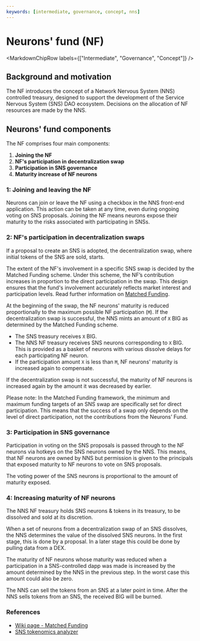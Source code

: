 ```yaml
---
keywords: [intermediate, governance, concept, nns]
---
```




# Neurons' fund (NF)

<MarkdownChipRow labels={["Intermediate", "Governance", "Concept"]} />

## Background and motivation

The NF introduces the concept of a Network Nervous System (NNS) controlled treasury, designed to support the development of the Service Nervous System (SNS) DAO ecosystem. Decisions on the allocation of NF resources are made by the NNS.

## Neurons' fund components

The NF comprises four main components:
1. **Joining the NF**
2. **NF's participation in decentralization swap**
3. **Participation in SNS governance**
4. **Maturity increase of NF neurons**

### 1: Joining and leaving the NF

Neurons can join or leave the NF using a checkbox in the NNS front-end application. This action can be taken at any time, even during ongoing voting on SNS proposals. Joining the NF means neurons expose their maturity to the risks associated with participating in SNSs.

### 2: NF's participation in decentralization swaps

If a proposal to create an SNS is adopted, the decentralization swap, where initial tokens of the SNS are sold, starts. 

The extent of the NF's involvement in a specific SNS swap is decided by the Matched Funding scheme. Under this scheme, the NF’s contribution increases in proportion to the direct participation in the swap. This design ensures that the fund's involvement accurately reflects market interest and participation levels. Read further information on [Matched Funding](https://wiki.thebigfile.com/wiki/Matched_Funding).  

At the beginning of the swap, the NF neurons' maturity is reduced proportionally to the maximum possible NF participation (`M`). If the decentralization swap is successful, the NNS mints an amount of `X` BIG as determined by the Matched Funding scheme. 
  * The SNS treasury receives `X` BIG.
  * The NNS NF treasury receives SNS neurons corresponding to `X` BIG. This is provided as a basket of neurons with various dissolve delays for each participating NF neuron.
  * If the participation amount `X` is less than `M`, NF neurons' maturity is increased again to compensate.

If the decentralization swap is not successful, the maturity of NF neurons is increased again by the amount it was decreased by earlier.

Please note: In the Matched Funding framework, the minimum and maximum funding targets of an SNS swap are specifically set for direct participation. This means that the success of a swap only depends on the level of direct participation, not the contributions from the Neurons’ Fund.

### 3: Participation in SNS governance

Participation in voting on the SNS proposals is passed through to the NF neurons via hotkeys on the SNS neurons owned by the NNS. This means, that NF neurons are owned by NNS but permission is given to the principals that exposed maturity to NF neurons to vote on SNS proposals.

The voting power of the SNS neurons is proportional to the amount of maturity exposed.

### 4: Increasing maturity of NF neurons

The NNS NF treasury holds SNS neurons & tokens in its treasury, to be dissolved and sold at its discretion.

When a set of neurons from a decentralization swap of an SNS dissolves, the NNS determines the value of the dissolved SNS neurons. In the first stage, this is done by a proposal. In a later stage this could be done by pulling data from a DEX.

The maturity of NF neurons whose maturity was reduced when a participation in a SNS-controlled dapp was made is increased by the amount determined by the NNS in the previous step. In the worst case this amount could also be zero.

The NNS can sell the tokens from an SNS at a later point in time. After the NNS sells tokens from an SNS, the received BIG will be burned.

### References

* [Wiki page - Matched Funding](https://wiki.thebigfile.com/wiki/Matched_Funding)
* [SNS tokenomics analyzer](https://dashboard.thebigfile.com/sns/tokenomics)